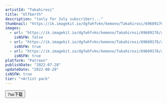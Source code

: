 ```yaml
---
artistId: "Takahirosi"
title: "Ulfberth"
description: "(only for July subscriber)..."
thumbnail: "https://ik.imagekit.io/dgfwhfvkn/kemono/Takahirosi/69689176/app_p2_4_ori1_20250112220033640_jplgdeV37.avif?updatedAt=1736740306055"
images:
  - url: "https://ik.imagekit.io/dgfwhfvkn/kemono/Takahirosi/69689176/app_p2_4_ori1_20250112220033640_jplgdeV37.avif?updatedAt=1736740306055"
    isNSFW: false
  - url: "https://ik.imagekit.io/dgfwhfvkn/kemono/Takahirosi/69689176/app_p2_4_ori5_20250102231751521_vFiQjGLHa.avif?updatedAt=1736740306041"
    isNSFW: true
  - url: "https://ik.imagekit.io/dgfwhfvkn/kemono/Takahirosi/69689176/app_p2_4_ori9_20250112220033771_rjFi4yPVH.avif?updatedAt=1736740306063"
    isNSFW: true
platform: "Patreon"
publishDate: "2022-07-28"
updateDate: "2022-08-20"
isNSFW: true
tier: "+Artist pack"
---
```



<Button
      isExternal
      isBlock
      variant="flat"
      color="foreground"
      as={Link}
      href="https://pan.7so.top/f/jZ7qHR/_4_ULFBERTH.7z"
    >
      7so下载
    </Button>